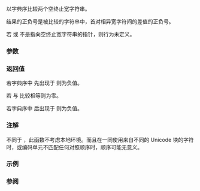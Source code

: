 {{cpp/title| wcscmp}}
{{cpp/string/wide/navbar}}
{{ddcl|header=cwchar|
int wcscmp( const wchar_t* lhs, const wchar_t* rhs );
}}

以字典序比较两个空终止宽字符串。

结果的正负号是被比较的字符串中，首对相异宽字符间的差值的正负号。

若 {{c|lhs}} 或 {{c|rhs}} 不是指向空终止宽字符串的指针，则行为未定义。

===参数===
{{par begin}}
{{par|lhs, rhs|指向待比较的空终止宽字符串的指针}}
{{par end}}

===返回值===
若字典序中 {{c|lhs}} 先出现于 {{c|rhs}} 则为负值。

若 {{c|lhs}} 与 {{c|rhs}} 比较相等则为零。

若字典序中 {{c|lhs}} 后出现于 {{c|rhs}} 则为负值。

===注解===
不同于 {{lc|std::wcscoll}}，此函数不考虑本地环境。而且在一同使用来自不同的 Unicode 块的字符时，或编码单元不匹配任何对照顺序时，顺序可能无意义。

===示例===
{{example
|code=
#include &lt;algorithm&gt;
#include &lt;cwchar&gt;
#include &lt;iostream&gt;
#include &lt;locale&gt;
#include &lt;vector&gt;

int main()
{
    std::vector&lt;const wchar_t*&gt; leaders
    {
        L"Ленин", L"Сталин", L"Маленков",
        L"Хрущёв", L"Брежнев", L"Андропов", L"Черненко", L"Горбачёв"
    };

    std::ranges::sort(leaders, [](auto leaderLHS, auto leaderRHS)
    {
        return std::wcscmp(leaderLHS, leaderRHS) &lt; 0;
    });

    std::setlocale(LC_ALL, "en_US.utf8");
    std::wcout.imbue(std::locale("en_US.utf8"));
    for (auto leader : leaders)
        std::wcout &lt;&lt; leader[0] &lt;&lt; ' ';
    std::wcout &lt;&lt; '\n';
}
|p=true
|output=
А Б Г Л М С Х Ч
}}

===参阅===
{{dsc begin}}
{{dsc inc|cpp/string/wide/dsc wcsncmp}}
{{dsc inc|cpp/string/wide/dsc wmemcmp}}
{{dsc inc|cpp/string/byte/dsc strcmp}}
{{dsc inc|cpp/string/wide/dsc wcscoll}}
{{dsc see c|c/string/wide/wcscmp}}
{{dsc end}}

{{langlinks|de|en|es|fr|it|ja|pt|ru}}